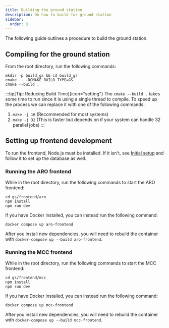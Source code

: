 ```yaml
---
title: Building the ground station
description: On how to build for ground station
sidebar:
  order: 3
---
```


The following guide outlines a procedure to build the ground station.

## Compiling for the ground station
From the root directory, run the following commands:
```shell
mkdir -p build_gs && cd build_gs
cmake .. -DCMAKE_BUILD_TYPE=GS
cmake --build .
```

:::tip[Tip: Reducing Build Time]{icon="setting"}
The `cmake --build .` takes some time to run since it is using a single thread to compile. To speed up the process we can replace it with one of the following commands:
1. `make -j 16` (Recommended for most systems)
2. `make -j 32` (This is faster but depends on if your system can handle 32 parallel jobs)
:::

## Setting up frontend development
To run the frontend, Node.js must be installed. If it isn't, see [Initial setup](/OBC-firmware/start-here/initial-setup/) and follow it to set up the database as well.

### Running the ARO frontend
While in the root directory, run the following commands to start the ARO frontend:
```shell
cd gs/frontend/aro
npm install
npm run dev
```
If you have Docker installed, you can instead run the following command:
```shell
docker compose up aro-frontend
```

After you install new dependencies, you will need to rebuild the container with `docker-compose up --build aro-frontend`.

### Running the MCC frontend
While in the root directory, run the following commands to start the MCC frontend:
```shell
cd gs/frontend/mcc
npm install
npm run dev
```
If you have Docker installed, you can instead run the following command:
```shell
docker compose up mcc-frontend
```

After you install new dependencies, you will need to rebuild the container with `docker-compose up --build mcc-frontend`.
